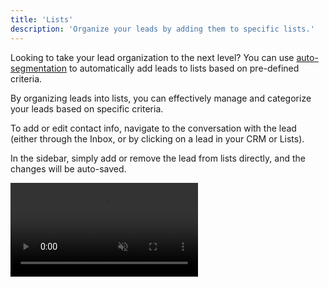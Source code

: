 ```yaml
---
title: 'Lists'
description: 'Organize your leads by adding them to specific lists.'
---
```


<Tip>Looking to take your lead organization to the next level? You can use [auto-segmentation](/lists/autosegment) to automatically add leads to lists based on pre-defined criteria.</Tip>

By organizing leads into lists, you can effectively manage and categorize your leads based on specific criteria.

To add or edit contact info, navigate to the conversation with the lead (either through the Inbox, or by clicking on a lead in your CRM or Lists).

In the sidebar, simply add or remove the lead from lists directly, and the changes will be auto-saved.

<video autoplay="true" muted="true" loop playsinline className="w-full aspect-video" src="/videos/guides_add_lead_to_list.mp4" />